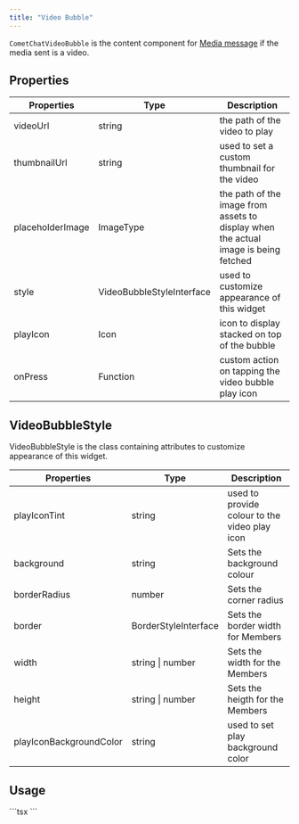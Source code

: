 ```yaml
---
title: "Video Bubble"
---
```


`CometChatVideoBubble` is the content component for [Media message](/docs/sdk/react-native/send-message#media-message) if the media sent is a video.

## Properties

| Properties       | Type                      | Description                                                                         |
| ---------------- | ------------------------- | ----------------------------------------------------------------------------------- |
| videoUrl         | string                    | the path of the video to play                                                       |
| thumbnailUrl     | string                    | used to set a custom thumbnail for the video                                        |
| placeholderImage | ImageType                 | the path of the image from assets to display when the actual image is being fetched |
| style            | VideoBubbleStyleInterface | used to customize appearance of this widget                                         |
| playIcon         | Icon                      | icon to display stacked on top of the bubble                                        |
| onPress          | Function                  | custom action on tapping the video bubble play icon                                 |

## VideoBubbleStyle

VideoBubbleStyle is the class containing attributes to customize appearance of this widget.

| Properties              | Type                 | Description                                   |
| ----------------------- | -------------------- | --------------------------------------------- |
| playIconTint            | string               | used to provide colour to the video play icon |
| background              | string               | Sets the background colour                    |
| borderRadius            | number               | Sets the corner radius                        |
| border                  | BorderStyleInterface | Sets the border width for Members             |
| width                   | string \| number     | Sets the width for the Members                |
| height                  | string \| number     | Sets the heigth for the Members               |
| playIconBackgroundColor | string               | used to set play background color             |

## Usage

<Tabs>
<Tab title="TypeScript">
```tsx
<CometChatVideoBubble
  videoUrl:
  'https://data-us.cometchat.io/208434241880dc4d/media/1676278931_975451502_6f3b8b7e82f806de85fe924361e2087d.mp4',
  style= {{borderRadius: 8}}
/>
```

</Tab>

</Tabs>
